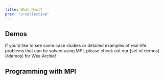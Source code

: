 ```yaml
---
title: What Next?
prev: "3-collective"
---
```


## Demos
If you'd like to see some case studies or detailed examples of real-life
problems that can be solved using MPI, please check out our [set of demos]
(/demos) for Wee Archie!

## Programming with MPI

